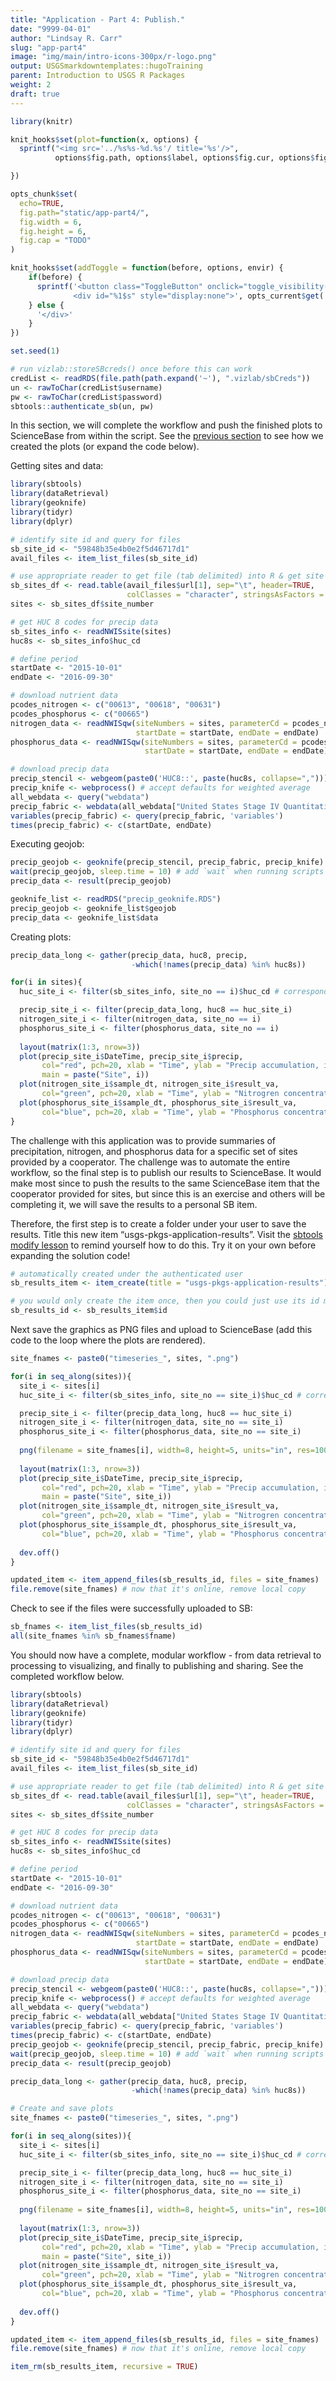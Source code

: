 ```yaml
---
title: "Application - Part 4: Publish."
date: "9999-04-01"
author: "Lindsay R. Carr"
slug: "app-part4"
image: "img/main/intro-icons-300px/r-logo.png"
output: USGSmarkdowntemplates::hugoTraining
parent: Introduction to USGS R Packages
weight: 2
draft: true
---
```


```r
library(knitr)

knit_hooks$set(plot=function(x, options) {
  sprintf("<img src='../%s%s-%d.%s'/ title='%s'/>", 
          options$fig.path, options$label, options$fig.cur, options$fig.ext, options$fig.cap)

})

opts_chunk$set(
  echo=TRUE,
  fig.path="static/app-part4/",
  fig.width = 6,
  fig.height = 6,
  fig.cap = "TODO"
)

knit_hooks$set(addToggle = function(before, options, envir) {
    if(before) {
      sprintf('<button class="ToggleButton" onclick="toggle_visibility(\'%1$s\')">Show Answer</button>
              <div id="%1$s" style="display:none">', opts_current$get('label'))
    } else {
      '</div>'
    }
})

set.seed(1)
```

```r
# run vizlab::storeSBcreds() once before this can work
credList <- readRDS(file.path(path.expand('~'), ".vizlab/sbCreds"))
un <- rawToChar(credList$username)
pw <- rawToChar(credList$password)
sbtools::authenticate_sb(un, pw)
```

In this section, we will complete the workflow and push the finished plots to ScienceBase from within the script. See the [previous section](/app-part3) to see how we created the plots (or expand the code below).

Getting sites and data:

```r
library(sbtools)
library(dataRetrieval)
library(geoknife)
library(tidyr)
library(dplyr)

# identify site id and query for files
sb_site_id <- "59848b35e4b0e2f5d46717d1"
avail_files <- item_list_files(sb_site_id)

# use appropriate reader to get file (tab delimited) into R & get site numbers
sb_sites_df <- read.table(avail_files$url[1], sep="\t", header=TRUE,
                          colClasses = "character", stringsAsFactors = FALSE)
sites <- sb_sites_df$site_number

# get HUC 8 codes for precip data
sb_sites_info <- readNWISsite(sites)
huc8s <- sb_sites_info$huc_cd

# define period
startDate <- "2015-10-01"
endDate <- "2016-09-30"

# download nutrient data
pcodes_nitrogen <- c("00613", "00618", "00631")
pcodes_phosphorus <- c("00665")
nitrogen_data <- readNWISqw(siteNumbers = sites, parameterCd = pcodes_nitrogen,
                            startDate = startDate, endDate = endDate)
phosphorus_data <- readNWISqw(siteNumbers = sites, parameterCd = pcodes_phosphorus,
                              startDate = startDate, endDate = endDate)

# download precip data
precip_stencil <- webgeom(paste0('HUC8::', paste(huc8s, collapse=",")))
precip_knife <- webprocess() # accept defaults for weighted average
all_webdata <- query("webdata")
precip_fabric <- webdata(all_webdata["United States Stage IV Quantitative Precipitation Archive"])
variables(precip_fabric) <- query(precip_fabric, 'variables')
times(precip_fabric) <- c(startDate, endDate)
```

Executing geojob:

```r
precip_geojob <- geoknife(precip_stencil, precip_fabric, precip_knife)
wait(precip_geojob, sleep.time = 10) # add `wait` when running scripts
precip_data <- result(precip_geojob)
```

```r
geoknife_list <- readRDS("precip_geoknife.RDS")
precip_geojob <- geoknife_list$geojob
precip_data <- geoknife_list$data
```

Creating plots:

```r
precip_data_long <- gather(precip_data, huc8, precip, 
                           -which(!names(precip_data) %in% huc8s))

for(i in sites){
  huc_site_i <- filter(sb_sites_info, site_no == i)$huc_cd # corresponding HUC8

  precip_site_i <- filter(precip_data_long, huc8 == huc_site_i)
  nitrogen_site_i <- filter(nitrogen_data, site_no == i)
  phosphorus_site_i <- filter(phosphorus_data, site_no == i)
  
  layout(matrix(1:3, nrow=3))
  plot(precip_site_i$DateTime, precip_site_i$precip,
       col="red", pch=20, xlab = "Time", ylab = "Precip accumulation, in",
       main = paste("Site", i))
  plot(nitrogen_site_i$sample_dt, nitrogen_site_i$result_va, 
       col="green", pch=20, xlab = "Time", ylab = "Nitrogren concentration, mg/l")
  plot(phosphorus_site_i$sample_dt, phosphorus_site_i$result_va,
       col="blue", pch=20, xlab = "Time", ylab = "Phosphorus concentration, mg/l")
}
```

The challenge with this application was to provide summaries of precipitation, nitrogen, and phosphorus data for a specific set of sites provided by a cooperator. The challenge was to automate the entire workflow, so the final step is to publish our results to ScienceBase. It would make most since to push the results to the same ScienceBase item that the cooperator provided for sites, but since this is an exercise and others will be completing it, we will save the results to a personal SB item. 

Therefore, the first step is to create a folder under your user to save the results. Title this new item "usgs-pkgs-application-results". Visit the [sbtools modify lesson](/usgs-pkgs/sbtools-modify) to remind yourself how to do this. Try it on your own before expanding the solution code!

```r
# automatically created under the authenticated user
sb_results_item <- item_create(title = "usgs-pkgs-application-results")

# you would only create the item once, then you could just use its id moving forward
sb_results_id <- sb_results_item$id
```

Next save the graphics as PNG files and upload to ScienceBase (add this code to the loop where the plots are rendered). 

```r
site_fnames <- paste0("timeseries_", sites, ".png")

for(i in seq_along(sites)){
  site_i <- sites[i]
  huc_site_i <- filter(sb_sites_info, site_no == site_i)$huc_cd # corresponding HUC8

  precip_site_i <- filter(precip_data_long, huc8 == huc_site_i)
  nitrogen_site_i <- filter(nitrogen_data, site_no == site_i)
  phosphorus_site_i <- filter(phosphorus_data, site_no == site_i)
  
  png(filename = site_fnames[i], width=8, height=5, units="in", res=100)
  
  layout(matrix(1:3, nrow=3))
  plot(precip_site_i$DateTime, precip_site_i$precip,
       col="red", pch=20, xlab = "Time", ylab = "Precip accumulation, in",
       main = paste("Site", site_i))
  plot(nitrogen_site_i$sample_dt, nitrogen_site_i$result_va, 
       col="green", pch=20, xlab = "Time", ylab = "Nitrogren concentration, mg/l")
  plot(phosphorus_site_i$sample_dt, phosphorus_site_i$result_va,
       col="blue", pch=20, xlab = "Time", ylab = "Phosphorus concentration, mg/l")
  
  dev.off()
}

updated_item <- item_append_files(sb_results_id, files = site_fnames)
file.remove(site_fnames) # now that it's online, remove local copy
```

Check to see if the files were successfully uploaded to SB:

```r
sb_fnames <- item_list_files(sb_results_id)
all(site_fnames %in% sb_fnames$fname)
```

You should now have a complete, modular workflow - from data retrieval to processing to visualizing, and finally to publishing and sharing. See the completed workflow below.

```r
library(sbtools)
library(dataRetrieval)
library(geoknife)
library(tidyr)
library(dplyr)

# identify site id and query for files
sb_site_id <- "59848b35e4b0e2f5d46717d1"
avail_files <- item_list_files(sb_site_id)

# use appropriate reader to get file (tab delimited) into R & get site numbers
sb_sites_df <- read.table(avail_files$url[1], sep="\t", header=TRUE,
                          colClasses = "character", stringsAsFactors = FALSE)
sites <- sb_sites_df$site_number

# get HUC 8 codes for precip data
sb_sites_info <- readNWISsite(sites)
huc8s <- sb_sites_info$huc_cd

# define period
startDate <- "2015-10-01"
endDate <- "2016-09-30"

# download nutrient data
pcodes_nitrogen <- c("00613", "00618", "00631")
pcodes_phosphorus <- c("00665")
nitrogen_data <- readNWISqw(siteNumbers = sites, parameterCd = pcodes_nitrogen,
                            startDate = startDate, endDate = endDate)
phosphorus_data <- readNWISqw(siteNumbers = sites, parameterCd = pcodes_phosphorus,
                              startDate = startDate, endDate = endDate)

# download precip data
precip_stencil <- webgeom(paste0('HUC8::', paste(huc8s, collapse=",")))
precip_knife <- webprocess() # accept defaults for weighted average
all_webdata <- query("webdata")
precip_fabric <- webdata(all_webdata["United States Stage IV Quantitative Precipitation Archive"])
variables(precip_fabric) <- query(precip_fabric, 'variables')
times(precip_fabric) <- c(startDate, endDate)
precip_geojob <- geoknife(precip_stencil, precip_fabric, precip_knife)
wait(precip_geojob, sleep.time = 10) # add `wait` when running scripts
precip_data <- result(precip_geojob)

precip_data_long <- gather(precip_data, huc8, precip, 
                           -which(!names(precip_data) %in% huc8s))

# Create and save plots
site_fnames <- paste0("timeseries_", sites, ".png")

for(i in seq_along(sites)){
  site_i <- sites[i]
  huc_site_i <- filter(sb_sites_info, site_no == site_i)$huc_cd # corresponding HUC8

  precip_site_i <- filter(precip_data_long, huc8 == huc_site_i)
  nitrogen_site_i <- filter(nitrogen_data, site_no == site_i)
  phosphorus_site_i <- filter(phosphorus_data, site_no == site_i)
  
  png(filename = site_fnames[i], width=8, height=5, units="in", res=100)
  
  layout(matrix(1:3, nrow=3))
  plot(precip_site_i$DateTime, precip_site_i$precip,
       col="red", pch=20, xlab = "Time", ylab = "Precip accumulation, in",
       main = paste("Site", site_i))
  plot(nitrogen_site_i$sample_dt, nitrogen_site_i$result_va, 
       col="green", pch=20, xlab = "Time", ylab = "Nitrogren concentration, mg/l")
  plot(phosphorus_site_i$sample_dt, phosphorus_site_i$result_va,
       col="blue", pch=20, xlab = "Time", ylab = "Phosphorus concentration, mg/l")
  
  dev.off()
}

updated_item <- item_append_files(sb_results_id, files = site_fnames)
file.remove(site_fnames) # now that it's online, remove local copy
```

```r
item_rm(sb_results_item, recursive = TRUE)
```
